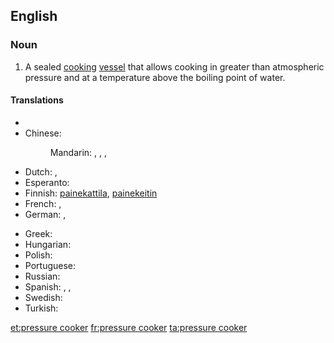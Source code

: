 ==English==
{{wikipedia|pressure cooking}}
===Noun===
{{en-noun|head=[[pressure]] [[cooker]]}}

# {{context|cookware|lang=en}} A sealed [[cook|cooking]] [[vessel]] that allows cooking in greater than atmospheric pressure and at a temperature above the boiling point of water.

====Translations====
{{trans-top|cooking vessel}}
* {{trreq|ce}}
* Chinese:
*: Mandarin: {{t|cmn|高壓鍋|sc=Hani}}, {{t|cmn|高压锅|tr=gāoyāguō|sc=Hani}}, {{t|cmn|壓力鍋|sc=Hani}}, {{t|cmn|压力锅|tr=yālìguō|sc=Hani}}
* Dutch: {{t+|nl|hogedrukpan|f}}, {{t+|nl|snelkookpan|f}}
* Esperanto: {{t-|eo|premmarmito}}
* Finnish: [[painekattila]], [[painekeitin]]
* French: {{t+|fr|cocotte-minute|f}}, {{t+|fr|autocuiseur|m}}
* German: {{t+|de|Dampfkochtopf|m}}, {{t+|de|Schnellkochtopf|m}}
{{trans-mid}}
* Greek: {{t-|el|χύτρα ταχύτητας|f|tr=chýtra tachýtitas|sc=Grek}}
* Hungarian: {{t+|hu|kukta}}
* Polish: {{t-|pl|szybkowar|m}}
* Portuguese: {{t-|pt|panela de pressão|f}}
* Russian: {{t+|ru|скороварка|f|dc=Cyrl|tr=skorovárka}}
* Spanish: {{t-|es|marmita|f}},  {{t-|es|olla de presión|f}},  {{t+|es|olla a presión|f}}
* Swedish: {{t-|sv|tryckkokare|c}}
* Turkish: {{t+|tr|düdüklü tencere}}
{{trans-bottom}}

[[et:pressure cooker]]
[[fr:pressure cooker]]
[[ta:pressure cooker]]